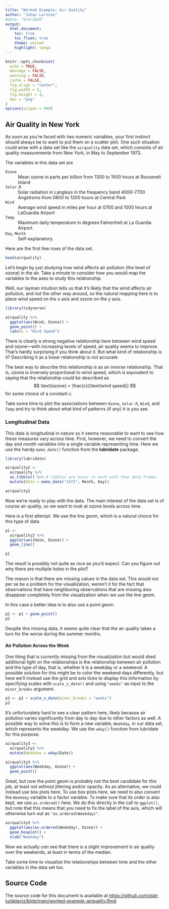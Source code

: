 ```yaml
---
title: "Worked Example: Air Quality"
author: "Johan Larsson"
#date: "9/4/2020"
output:
  html_document:
    toc: true
    toc_float: true
    theme: united
    highlight: tango
---
```


```r
knitr::opts_chunk$set(
  echo = TRUE,
  message = FALSE,
  warning = FALSE,
  cache = FALSE,
  fig.align = "center",
  fig.width = 5,
  fig.height = 4,
  dev = "png"
)
options(scipen = 999)
```

## Air Quality in New York

As soon as you're faced with two numeric variables, your first instinct should
always be to want to put them on a scatter plot. One such situation could arise
with a data set like the `airquality` data set, which consists of
air quality measurements from New York, in May to September 1973.

The variables in this data set are

`Ozone`
: Mean ozone in parts per billion from 1300 to 1500 hours at Roosevelt Island

`Solar.R`
: Solar radiation in Langleys in the frequency band 4000–7700 Angstroms from
  0800 to 1200 hours at Central Park

`Wind`
: Average wind speed in miles per hour at 0700 and 1000 hours at LaGuardia
  Airport

`Temp`
: Maximum daily temperature in degrees Fahrenheit at La Guardia Airport.

`Day`, `Month`
: Self-explanatory.

Here are the first few rows of the data set.

```r
head(airquality)
```

Let's begin by just studying how wind affects air pollution (the level of ozone)
in the air. Take a minute to consider how you would map the variables to the
axes to study this relationship.

Well, our layman intuition tells us that it's likely that the wind affects air
pollution, and not the other way around, so the natural mapping here is
to place wind speed on the x axis and ozone on the y axis.

```r
library(tidyverse)

airquality %>%
  ggplot(aes(Wind, Ozone)) +
  geom_point() +
  labs(x = "Wind Speed")
```

There is clearly a strong negative relationship here between wind speed and
ozone---with increasing levels of speed, air quality seems to improve. That's
hardly surprising if you think about it. But what kind of relationship is it?
Describing it as a linear relationship is not accurate.

The best way to describe this relationship is as an *inverse* relationship. That
is, ozone is inversely proportional to wind speed, which is equivalent to
saying that the relationship could be described as
$$
\text{ozone} = \frac{c}{\text{wind speed}}
$$
for some choice of a constant $c$.

Take some time to plot the associations between `Ozone`, `Solar.R`, `Wind`,
and `Temp` and try to think about what kind of patterns (if any) it is you
see.

### Longitudinal Data

This data is longitudinal in nature so it seems reasonable to want to
see how these measures vary across time. First, however, we need to
convert the day and month variables into a single variable representing time.
Here we use the handy `make_date()` function from the **lubridate** package.

```r
library(lubridate)

airquality2 <-
  airquality %>%
  as_tibble() %>% # tibbles are nicer to work with than data frames
  mutate(Date = make_date("1973", Month, Day))

airquality2
```

Now we're ready to play with the data. The main interest of the data set is
of course air quality, so we want to look at ozone levels across time.

Here is a first attempt. We use the line geom, which is a natural choice
for this type of data.

```r
p1 <-
  airquality2 %>%
  ggplot(aes(Date, Ozone)) +
  geom_line()

p1
```

The result is possibly not quite as nice as you'd expect. Can you figure out
why there are multiple holes in the plot?

The reason is that there are missing values in the data set. This would not
per se be a problem for the visualization, weren't it for the fact that
observations that have neighboring observations that are missing also
disappear completely from the visualization when we use the line geom.

In this case a better idea is to also use a point geom.

```r
p2 <- p1 + geom_point()
p2
```

Despite this missing data, it seems quite clear that the air quality takes
a turn for the worse during the summer months.

#### Air Pollution Across the Week

One thing that is currently
missing from the visualization but would shed additional light on the
relationships is the relationship between air pollution and the type of
day, that is, whether it is a weekday or a weekend. A possible solution
for this might be to color the weekend days differently, but here we'll
instead use the grid and axis ticks to display this information by
specifying scales with `scale_x_date()` and using `"weeks"` as input to
the `minor_breaks` argument.

```r
p3 <- p2 + scale_x_date(minor_breaks = "weeks")
p3
```

It's unfortunately hard to see a clear pattern here, likely because
air pollution varies significantly from day to day due to other factors as well.
A possible way to solve this is to form a new variable, `Weekday`, in our
data set, which represents the weekday. We use the `wday()` function
from lubridate for this purpose.

```r
airquality3 <-
  airquality2 %>%
  mutate(Weekday = wday(Date))

airquality3 %>%
  ggplot(aes(Weekday, Ozone)) +
  geom_point()
```

Great, but now the point geom is probably not the best candidate for
this job, at least not without jittering and/or opacity. As an alternative,
we could instead use box plots here. To use box plots here, we need to
also convert the `Weekday` variable to a factor variable. To make sure
that its order is also kept, we use `as.ordered()` here. We do this
directly in the call to `ggplot()`, but note that this means that you
need to fix the label of the axis, which will otherwise turn out as
`"as.ordered(Weekday)"`.

```r
airquality3 %>%
  ggplot(aes(as.ordered(Weekday), Ozone)) +
  geom_boxplot() +
  xlab("Weekday")
```

Now we actually *can* see that there is a slight improvement in
air quality over the weekends, at least in terms of the median.

Take some time to visualize the relationships between time and the other
variables in the data set too.

## Source Code

The source code for this document is available at
<https://github.com/stat-lu/dataviz/blob/main/worked-example-airquality.Rmd>.
